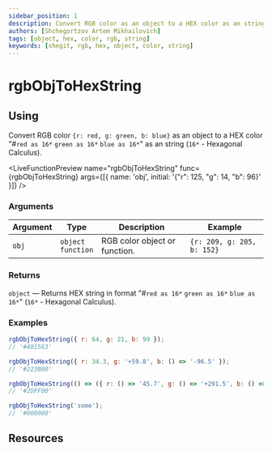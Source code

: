 ```yaml
---
sidebar_position: 1
description: Convert RGB color as an object to a HEX color as an string
authors: [Shchegortzov Artem Mikhailovich]
tags: [object, hex, color, rgb, string]
keywords: [shegit, rgb, hex, object, color, string]
---
```




# rgbObjToHexString

## Using

Convert RGB color `{r: red, g: green, b: blue}` as an object
to a HEX color "#`red as 16*` `green as 16*` `blue as 16*`" as an string (`16*` - Hexagonal Calculus).

<LiveFunctionPreview
  name="rgbObjToHexString"
  func={rgbObjToHexString}
  args={[{ name: 'obj', initial: '{"r": 125, "g": 14, "b": 96}' }]}
/>

### Arguments

| Argument | Type                       | Description                   | Example                    |
| -------- | -------------------------- | ----------------------------- | -------------------------- |
| `obj`    | `object` <br /> `function` | RGB color object or function. | `{r: 209, g: 205, b: 152}` |

### Returns

`object` — Returns HEX string in format "#`red as 16*` `green as 16*` `blue as 16*`" (`16*` - Hexagonal Calculus).

### Examples

```js
rgbObjToHexString({ r: 64, g: 21, b: 99 });
// '#401563'

rgbObjToHexString({ r: 34.3, g: '+59.8', b: () => '-96.5' });
// '#223B00'

rgbObjToHexString(() => ({ r: () => '45.7', g: () => '+291.5', b: () => 0 }));
// '#2DFF00'

rgbObjToHexString('some');
// '#000000'
```

## Resources

<Resources constants={constants} />
